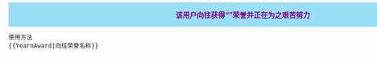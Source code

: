 <div style="position: absolute; top:5px; background:#99DEF2; text-align:center; width:97%; "><font style="color:purple; fint-size:90%">'''该用户向往获得“{{{1}}}”荣誉并正在为之艰苦努力'''</font>
</div>
<noinclude>
<pre>使用方法
{{YearnAward|向往荣誉名称}}
</pre>
</noinclude>
[[Category:向往更高荣誉的维基人|{{PAGENAME}}]]